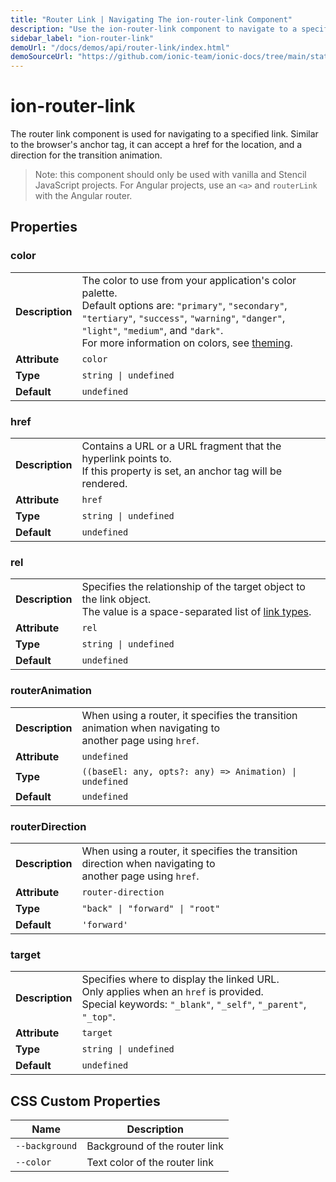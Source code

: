 ```yaml
---
title: "Router Link | Navigating The ion-router-link Component"
description: "Use the ion-router-link component to navigate to a specified link. The router link can accept an href for location and a direction for the transition animation."
sidebar_label: "ion-router-link"
demoUrl: "/docs/demos/api/router-link/index.html"
demoSourceUrl: "https://github.com/ionic-team/ionic-docs/tree/main/static/demos/api/router-link/index.html"
---
```


# ion-router-link

The router link component is used for navigating to a specified link. Similar to the browser's anchor tag, it can accept a href for the location, and a direction for the transition animation.

> Note: this component should only be used with vanilla and Stencil JavaScript projects. For Angular projects, use an `<a>` and `routerLink` with the Angular router.

## Properties


### color

| | |
| --- | --- |
| **Description** | The color to use from your application's color palette.<br />Default options are: `"primary"`, `"secondary"`, `"tertiary"`, `"success"`, `"warning"`, `"danger"`, `"light"`, `"medium"`, and `"dark"`.<br />For more information on colors, see [theming](../theming/basics.md). |
| **Attribute** | `color` |
| **Type** | `string \| undefined` |
| **Default** | `undefined` |



### href

| | |
| --- | --- |
| **Description** | Contains a URL or a URL fragment that the hyperlink points to.<br />If this property is set, an anchor tag will be rendered. |
| **Attribute** | `href` |
| **Type** | `string \| undefined` |
| **Default** | `undefined` |



### rel

| | |
| --- | --- |
| **Description** | Specifies the relationship of the target object to the link object.<br />The value is a space-separated list of [link types](https://developer.mozilla.org/en-US/docs/Web/HTML/Link_types). |
| **Attribute** | `rel` |
| **Type** | `string \| undefined` |
| **Default** | `undefined` |



### routerAnimation

| | |
| --- | --- |
| **Description** | When using a router, it specifies the transition animation when navigating to<br />another page using `href`. |
| **Attribute** | `undefined` |
| **Type** | `((baseEl: any, opts?: any) => Animation) \| undefined` |
| **Default** | `undefined` |



### routerDirection

| | |
| --- | --- |
| **Description** | When using a router, it specifies the transition direction when navigating to<br />another page using `href`. |
| **Attribute** | `router-direction` |
| **Type** | `"back" \| "forward" \| "root"` |
| **Default** | `'forward'` |



### target

| | |
| --- | --- |
| **Description** | Specifies where to display the linked URL.<br />Only applies when an `href` is provided.<br />Special keywords: `"_blank"`, `"_self"`, `"_parent"`, `"_top"`. |
| **Attribute** | `target` |
| **Type** | `string \| undefined` |
| **Default** | `undefined` |



## CSS Custom Properties

| Name | Description |
| --- | --- |
| `--background` | Background of the router link |
| `--color` | Text color of the router link |

